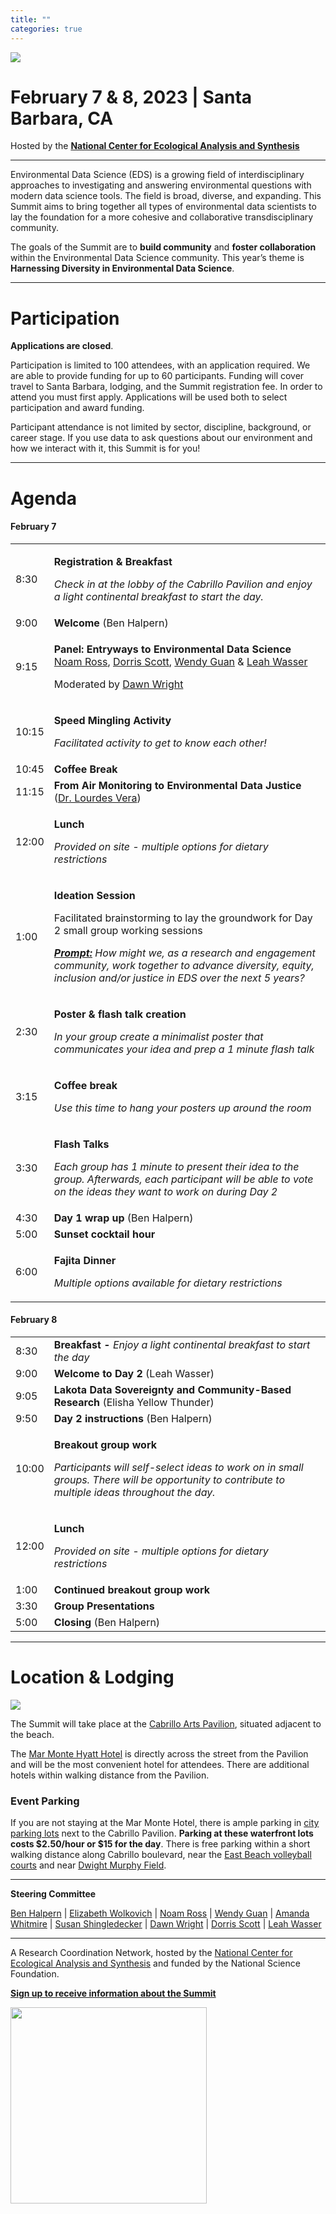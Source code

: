 ```yaml
---
title: ""
categories: true
---
```


![](img/eds-banner-date-location.jpg){fig-align="center"}

# **February 7 & 8, 2023 \| Santa Barbara, CA**

Hosted by the [**National Center for Ecological Analysis and Synthesis**](https://www.nceas.ucsb.edu/)

------------------------------------------------------------------------

Environmental Data Science (EDS) is a growing field of interdisciplinary approaches to investigating and answering environmental questions with modern data science tools. The field is broad, diverse, and expanding. This Summit aims to bring together all types of environmental data scientists to lay the foundation for a more cohesive and collaborative transdisciplinary community.

The goals of the Summit are to **build community** and **foster collaboration** within the Environmental Data Science community. This year's theme is **Harnessing Diversity in Environmental Data Science**.

------------------------------------------------------------------------

# Participation

**Applications are closed**.

Participation is limited to 100 attendees, with an application required. We are able to provide funding for up to 60 participants. Funding will cover travel to Santa Barbara, lodging, and the Summit registration fee. In order to attend you must first apply. Applications will be used both to select participation and award funding.

Participant attendance is not limited by sector, discipline, background, or career stage. If you use data to ask questions about our environment and how we interact with it, this Summit is for you!

------------------------------------------------------------------------

# Agenda

#### **February 7**

+-------+---------------------------------------------------------------------------------------------------------------------------------------------------------------------------------------------+
| 8:30  | **Registration & Breakfast**                                                                                                                                                                |
|       |                                                                                                                                                                                             |
|       | *Check in at the lobby of the Cabrillo Pavilion and enjoy a light continental breakfast to start the day.*                                                                                  |
+-------+---------------------------------------------------------------------------------------------------------------------------------------------------------------------------------------------+
| 9:00  | **Welcome** (Ben Halpern)                                                                                                                                                                   |
+-------+---------------------------------------------------------------------------------------------------------------------------------------------------------------------------------------------+
| 9:15  | **Panel: Entryways to Environmental Data Science**\                                                                                                                                         |
|       | [Noam Ross](https://www.noamross.net/), [Dorris Scott](https://dscott.netlify.app/), [Wendy Guan](https://scholar.harvard.edu/wendy-guan/home) & [Leah Wasser](https://www.leahwasser.com/) |
|       |                                                                                                                                                                                             |
|       | Moderated by [Dawn Wright](https://dusk.geo.orst.edu/index.html)                                                                                                                            |
+-------+---------------------------------------------------------------------------------------------------------------------------------------------------------------------------------------------+
| 10:15 | **Speed Mingling Activity**                                                                                                                                                                 |
|       |                                                                                                                                                                                             |
|       | *Facilitated activity to get to know each other!*                                                                                                                                           |
+-------+---------------------------------------------------------------------------------------------------------------------------------------------------------------------------------------------+
| 10:45 | **Coffee Break**                                                                                                                                                                            |
+-------+---------------------------------------------------------------------------------------------------------------------------------------------------------------------------------------------+
| 11:15 | **From Air Monitoring to Environmental Data Justice** ([Dr. Lourdes Vera](https://lourdesvera.github.io/))                                                                                  |
+-------+---------------------------------------------------------------------------------------------------------------------------------------------------------------------------------------------+
| 12:00 | **Lunch**                                                                                                                                                                                   |
|       |                                                                                                                                                                                             |
|       | *Provided on site - multiple options for dietary restrictions*                                                                                                                              |
+-------+---------------------------------------------------------------------------------------------------------------------------------------------------------------------------------------------+
| 1:00  | **Ideation Session**                                                                                                                                                                        |
|       |                                                                                                                                                                                             |
|       | Facilitated brainstorming to lay the groundwork for Day 2 small group working sessions                                                                                                      |
|       |                                                                                                                                                                                             |
|       | [***Prompt:***]{.underline} *How might we, as a research and engagement community, work together to advance diversity, equity, inclusion and/or justice in EDS over the next 5 years?*      |
+-------+---------------------------------------------------------------------------------------------------------------------------------------------------------------------------------------------+
| 2:30  | **Poster & flash talk creation**                                                                                                                                                            |
|       |                                                                                                                                                                                             |
|       | *In your group create a minimalist poster that communicates your idea and prep a 1 minute flash talk*                                                                                       |
+-------+---------------------------------------------------------------------------------------------------------------------------------------------------------------------------------------------+
| 3:15  | **Coffee break**                                                                                                                                                                            |
|       |                                                                                                                                                                                             |
|       | *Use this time to hang your posters up around the room*                                                                                                                                     |
+-------+---------------------------------------------------------------------------------------------------------------------------------------------------------------------------------------------+
| 3:30  | **Flash Talks**                                                                                                                                                                             |
|       |                                                                                                                                                                                             |
|       | *Each group has 1 minute to present their idea to the group. Afterwards, each participant will be able to vote on the ideas they want to work on during Day 2*                              |
+-------+---------------------------------------------------------------------------------------------------------------------------------------------------------------------------------------------+
| 4:30  | **Day 1 wrap up** (Ben Halpern)                                                                                                                                                             |
+-------+---------------------------------------------------------------------------------------------------------------------------------------------------------------------------------------------+
| 5:00  | **Sunset cocktail hour**                                                                                                                                                                    |
+-------+---------------------------------------------------------------------------------------------------------------------------------------------------------------------------------------------+
| 6:00  | **Fajita Dinner**                                                                                                                                                                           |
|       |                                                                                                                                                                                             |
|       | *Multiple options available for dietary restrictions*                                                                                                                                       |
+-------+---------------------------------------------------------------------------------------------------------------------------------------------------------------------------------------------+

#### **February 8**

+-------+-------------------------------------------------------------------------------------------------------------------------------------------------+
| 8:30  | **Breakfast -** *Enjoy a light continental breakfast to start the day*                                                                          |
+-------+-------------------------------------------------------------------------------------------------------------------------------------------------+
| 9:00  | **Welcome to Day 2** (Leah Wasser)                                                                                                              |
+-------+-------------------------------------------------------------------------------------------------------------------------------------------------+
| 9:05  | **Lakota Data Sovereignty and Community-Based Research** (Elisha Yellow Thunder)                                                                |
+-------+-------------------------------------------------------------------------------------------------------------------------------------------------+
| 9:50  | **Day 2 instructions** (Ben Halpern)                                                                                                            |
+-------+-------------------------------------------------------------------------------------------------------------------------------------------------+
| 10:00 | **Breakout group work**                                                                                                                         |
|       |                                                                                                                                                 |
|       | *Participants will self-select ideas to work on in small groups. There will be opportunity to contribute to multiple ideas throughout the day.* |
+-------+-------------------------------------------------------------------------------------------------------------------------------------------------+
| 12:00 | **Lunch**                                                                                                                                       |
|       |                                                                                                                                                 |
|       | *Provided on site - multiple options for dietary restrictions*                                                                                  |
+-------+-------------------------------------------------------------------------------------------------------------------------------------------------+
| 1:00  | **Continued breakout group work**                                                                                                               |
+-------+-------------------------------------------------------------------------------------------------------------------------------------------------+
| 3:30  | **Group Presentations**                                                                                                                         |
+-------+-------------------------------------------------------------------------------------------------------------------------------------------------+
| 5:00  | **Closing** (Ben Halpern)                                                                                                                       |
+-------+-------------------------------------------------------------------------------------------------------------------------------------------------+

------------------------------------------------------------------------

# Location & Lodging

![](img/2M9A9814-Pano.jpg){fig-align="center"}

The Summit will take place at the [Cabrillo Arts Pavilion](https://cabrillopavilion.santabarbaraca.gov/), situated adjacent to the beach.

The [Mar Monte Hyatt Hotel](https://www.hyatt.com/en-US/hotel/california/mar-monte-hotel/sbars) is directly across the street from the Pavilion and will be the most convenient hotel for attendees. There are additional hotels within walking distance from the Pavilion.

### Event Parking

If you are not staying at the Mar Monte Hotel, there is ample parking in [city parking lots](https://goo.gl/maps/6iihTuXCtmYxbrEz9) next to the Cabrillo Pavilion. **Parking at these waterfront lots costs \$2.50/hour or \$15 for the day**. There is free parking within a short walking distance along Cabrillo boulevard, near the [East Beach volleyball courts](https://goo.gl/maps/YoLd2nJwcmH4cqhy7) and near [Dwight Murphy Field](https://goo.gl/maps/y82sUHe4TAHgDcLp9). \

------------------------------------------------------------------------

**Steering Committee**

[Ben Halpern](https://www.nceas.ucsb.edu/about-us/our-people) \| [Elizabeth Wolkovich](https://biodiversity.ubc.ca/people/faculty/elizabeth-m-wolkovich) \| [Noam Ross](https://www.noamross.net/) \| [Wendy Guan](https://scholar.harvard.edu/wendy-guan/home) \| [Amanda Whitmire](https://library.stanford.edu/people/thalassa) \| [Susan Shingledecker](https://www.esipfed.org/about/staff/susan-shingledecker) \| [Dawn Wright](https://dusk.geo.orst.edu/index.html) \| [Dorris Scott](https://dscott.netlify.app/) \| [Leah Wasser](https://www.leahwasser.com/)

------------------------------------------------------------------------

A Research Coordination Network, hosted by the [National Center for Ecological Analysis and Synthesis](https://www.nceas.ucsb.edu/) and funded by the National Science Foundation.

[**Sign up to receive information about the Summit**](https://landing.mailerlite.com/webforms/landing/a5o1r3)

![](img/NCEAS-full%20logo-4C.png){fig-align="center" width="314"}
